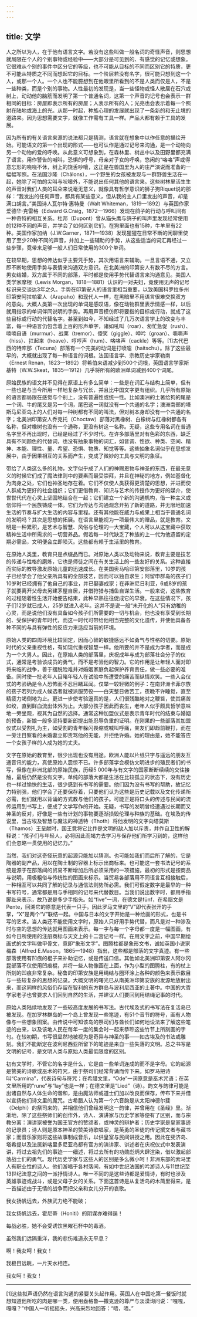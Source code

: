 ```yaml
---
---
---
```

title: 文学
---




人之所以为人，在于他有语言文字。若没有这些叫做一般名词的奇怪声音，则思想就局限在个人的个别事物或经验中——大部分是可见到的、有感觉的记忆或想象。它很难从个别的事件中区分它的等级，也不可能从目标的不同而区别它的特质，更不可能从特质之不同而想起它的目标。一个阶层若没有名字，很可能只想到这一个人，或那一个人。一个人也不能臆想到在他眼里所看到的不是人类而仅是人，不是一些种类，而是个别的事物。人性最初的发现是，当一些怪物或怪人散居在石穴或树上，动动他的脑筋而发明了第一个普通名词，这第一个声音的记号也会表示一群相同的目标：房屋即表示所有的房屋；人表示所有的人；光亮也会表示着每一个照射在陆地或海上的光。从那一时起，种族心理的发展就出现了一条新的和无止境的道路来。因为思想需要文字，就像工作需有工具一样。产品大都有赖于工具的发展。

因为所有的有关语言来源的说法都只是猜测，语言就在想象中以作任意的描绘开始。可能语文的第一个出现的形式——也可认作是通过记号来沟通，是一个动物向另一个动物的爱的呼唤。从此意义可想象到，在森林里、树丛中以及田野里都充满了语言。用作警告的喊叫，恐惧的呼号，母亲对子女的呼唤，悠闲的“咯咯”声或得意忘形的哓哓不休，树上的饶舌吵嚷，这正是在兽国里为人的庄严演说而准备的一幅幅写照。在法国沙隆（Châlons），一个野生的女孩被发现与一群野兽生活在一起，她除了可怕的尖叫与吠嗥外，不能说出任何其他的语言来。这些树林里活生生的声音对我们人类的耳朵来说毫无意义，就像具有哲学意识的狮子狗Riquet说的那样：“我发出的任何声音，都具有某些意义，但从我的主人口里发出的声音，却是满口胡言。”美国诗人瓦尔特·惠特曼（Walt Whiteman，1819—1892）与英国作家爱德华·克雷格（Edward G.Craig，1872—1966）发现在鸽子的行动与呼叫间有一种奇特的相互关系。杜邦（Dupont）曾从猫头鹰与鸽子的叫声里发现经常使用的12种不同的声音，并学会了如何区别它们。在狗里面也有15种，牛羊里有22种。美国作家加纳（J.W.Garner，1871—1938）发现猩猩在日常不断的闲聊里使用了至少20种不同的声音，并加上一些辅助的手势，从这些适当的词汇再经过一些步骤，竟带来足够一般人们日常使用的300个单词。

在较早期，思想的传达似乎主要凭手势，其次用语言来辅助。一旦言语不通，又立即不断地使用手势与表情来沟通双方意识。在北美洲的印第安人有数不尽的方言。男女结婚，双方属于不同的部落，平时都是使用手势代替语言来沟通意见。美国人类学家摩根（Lewis Morgan，1818—1881）认识的一对夫妇，竟使用无声的记号标识来交谈达3年之久。手势在印第安人的语言里相当重要，以致美国科罗拉多州印第安阿拉帕霍人（Arapaho）和现代人一样，在黑暗里不用语言很难交换双方的意向。大概人类第一次出现的单词是感叹语，像在动物群里表示情感一样，以后就用指示的单词伴同说明的手势。再用声音模仿即将要指的目标或行动，就成了这些目标或行动的代替名字。甚至到如今，不知经过了几万次语言学上的改变与丰富，每一种语言仍包含着上百的形声单字，诸如吼叫（roar）、匆忙急促（rush）、喃喃自语（murmur）、战栗（tremor）、傻笑（giggle）、呻吟（groan）、嘶嘶声（hiss）、扛起来（heave）、哼哼声（hum）、咯咯声（cackle）等等。[1]古代巴西的特库那（Tecuna）部落有一个完美的动词是打喷嚏（haitschu）。除了这些最早的，大概就出现了每一种语言的词根。法国语言学、宗教历史学家勒南（Ernest Renan，1823—1892）将希伯来语减少到500个词根，英国语言学家斯基特（W.W.Skeat，1835—1912）几乎将所有的欧洲单词减到400个词尾。

原始民族的语文并不见得在原语上有多么简单：一些是在词汇与结构上简单，但有一些也是与当今所用一样地复杂与冗长，并且比中国文字更有组织。几乎所有原始的语言都局限在感觉与个别上，没有普遍性或统一性。比如澳洲的土著给狗的尾是一个词、牛的尾又是另一个词，尾巴这一词就没有一个共通的名字；澳洲南部的塔斯马尼亚岛上的人们对每一种树都有不同的叫法，但对树本身却没有一个共通的名字；北美洲印第安人乔克托（Choctaw）部落对黑橡树、白橡树与红橡树都各有名称，但对橡树也没有一个通称，更没有树这一名称。无疑，这些专用名词在普通名字里不再出现时，已经是经过了不少时代。在许多部落里对有色彩的东西，缺乏具有不同颜色的代替词，也没有抽象事物的词汇，如音调、性欲、种类、空间、精神、本能、理性、量、希望、恐惧、物质、知觉等等。这些抽象名词似乎在思想发展中，由于因果相互的关系而产生，变成了微妙的工具与文明的象征。

带给了人类这么多的礼物，文字似乎成了人们的神赐恩物与神圣的东西，在最无意义的时候它们成了魔法律则中的要素而最受崇拜，并且在神秘的地方，例如基督化为肉身之处，它们也神圣地存在着。它们不仅使人类获得更清楚的思想，并进而使人群成为更好的社会组织；它们更借教育、知识与艺术的传授作为更好的媒介，使世世代代在心灵上坚固地结合在一起；它们建立一个新的沟通机构，借一种主义或信仰将一个民族铸成一体。它们为传达与沟通观念开拓了新的道路，并无限地加速生活的节奏与扩大生活的内容与里程。还有其他能在威力与成果上相当于普通名词的发明吗？其次是思想的拓展。在语言里能视为一项最伟大的赠品，就是教育。文明是一种累积，是艺术与智慧、风俗与伦理的一大宝藏，个人可以从这宝藏中获取精神生活中所需求的一切营养品。假若每一时代缺乏了种族的上一代为他遗留的定期必需品，文明便会立即陨灭。这些都有赖于生活里的教育。

在原始人类里，教育只是点缀品而已。对原始人类以及动物来说，教育主要是技艺的传递与性格的磨炼，它也是师徒之间在有关生活上的一些友好的关系。这种直接而实际的教导激发原始儿童的迅速成长。在美国奥马哈印第安部落里，10岁的孩子已经学会了他父亲所具有的全部技艺，因而可以独自求生；阿留申群岛的孩子们10岁时已经拥有了他自己的事业，并已娶妻成家；在非洲尼日利亚，6或8岁的孩子就要离开父母去另建茅屋自居，并借狩猎与捕鱼自谋生活。一般来说，这些教育的过程随着性生活开始便告结束，此种早熟往往促成它的早衰。在这些情况下，孩子们12岁就已成人，25岁就进入老年。这并不是说一般“未开化的人”只有幼稚的心灵，而是说他们没有具备如今孩子们所需要的一切与机会，他也没有享受到长期的、受保护的青年时代，而这一时代可带给他相当完整的文化遗传，并使他具备各种不同的与具有弹性的反应力来适应当前的环境。

原始人类的四周环境比较固定，因而心智的敏捷感远不如勇气与性格的切要。原始时代的父亲重视性格，有如现代重视智慧一样。他所要的并不是成为学者，而是成为一个大男人。因此，在原始人类的部落里，庆祝成年与成为部落社会分子的仪式，通常是考验该成员的勇气，而不是考验他的智力。它的作用是让年轻人面对即将来临的战争，善于摆脱险难并对婚姻家庭负起保护养育责任，做一些必要的准备。同时使一批老年人目睹年轻人在试验中所遭受的痛苦而纵情欢笑。一些入会仪式的考验确是令人恐怖而不忍目睹耳闻。仅举一较轻微的例子：在南非洲卡菲尔族的孩子若列为成人候选者就被派服劳役——白天整日做苦工，夜晚不许睡觉，直至精疲力竭倒地为止。更进一步使考验逼真的是，人们很残酷地对之鞭笞，使其痛苦如绞，直到鲜血流出体外为止。大部分孩子因此而丧生，老年人似乎颇具哲学意味地一旁坐观，视其为自然的选择。通常这种加盟仪式是表示青年时代的结束与婚姻的预备，新娘一般多坚持要新郎提出能忍辱负重的证明。在刚果的一些部落其加盟仪式以受割礼为主，如受割的青年躲闪畏缩或喊叫呼痛，亲友们即趋前鞭打，而在一旁注目察看的未婚妻立即责骂他的无能，并拒绝许婚。她的理由是，她不能答应一个女孩子样的人成为她的丈夫。

文字在原始的教育里，很少出现也没有用途。欧洲人能以片纸只字与遥远的朋友互通音讯的能力，真使原始人震惊不已。许多部落学会模仿文明进步的殖民者们的书写，但像在非洲北部的原始民族，历经5 000年与有文字的国家断断续续的交往接触，最后仍然是没有文字。单纯的部落大都是生活在比较孤立的状态下，没有历史也一样过愉快的生活，很少感到有书写的需要。他们因为没有书写的帮助，故记忆力特别强，他们学会了还要保存着，只要他们认为这些是历史记载以及文化传递所必需，他们就用以背诵的方式教与他们的孩子。可能正是将口头的传述与民间的流传运用到书写上，便成了文学写作的开始。无疑，书写的发明曾经遭遇过长期而又神圣的反对，好像是一些有计划的事物要逐渐损毁伦理与种族的基础。在埃及的传说里，当古埃及智慧与魔法的神透特（Thoth）将他发明的文字向塔莫斯（Thamos）王呈献时，国王竟将它比作是文明的敌人加以斥责，并作自卫性的解释说：“孩子们与年轻人，必将因此而竭力去学习与保存他们所学习到的，这样他们会忽略一贯使用的记忆力。”

当然，我们对这奇怪玩意的起源只能加以猜测。也可能如我们而后所了解的，它是陶器的副产品，用以在陶土制的容器上标示出商标来。也可能这一套书法记号的系统是源于在部落间的贸易不断增加后所必须采用的一项措施，最初的形式是按商品与说明，用极粗俗与传统性的图画来标示。当贸易各部落用不同语言互相接触后，一种相互可以共同了解的记录与通信法则势所必需。我们可假定数字是最早的一种书写符号，通常都是用与手相同的记号来代替数目。当我们说出数字时，都用手指脚趾来表示，故乃说是多少手指头。如“five”一词，在德文是fünf，在希腊文是Pente，回溯它的原意是代表一只手。因此罗马文里的“V”即代表张开的手掌，“X”是两个“V”联结一起。中国与日本的文字开始是一种绘画的形式，也是书写的艺术。当人类还不能使用文字时，原始人只好用手势代替，而凡是对一种涉及时与空的思想的传达就用图画来表示。每一字与每一个字母都一度是一幅图画，有如今日所使用的注册商标与天文上的十二宫记号一样。在用文字之前，中国早期绘画式的文字叫做甲骨文，意即“象形文字”。图腾柱都是象形文书，诚如英国小说家梅森（Alfred E.Mason，1865—1948）指出，这些都是部落的文字真迹。有一些部落使用有凹痕的棍子来补助记忆，或是传送口信。其他如北美洲印第安人阿尔冈昆部落不仅使用凹痕棍，并将一些人物像画在上面，作为小型的图腾柱，有的杖上所刻的凹痕非常复杂。秘鲁的印第安族是用绳结与圈环涂上各种的颜色来表示数目与一些较复杂的思想的记录。大概文明的曙光已从南美洲印第安族的发源地放射出来，而这同样的风俗仍存留在智利的东方群岛与波利尼西亚的土著中。中国的大哲学家老子也曾要求人们回到自然的生活，并建议人们要回到用结绳记事的时代。

原始人类陆续地发现了一些较高度发展的书写法。古代埃及式的书写法在复活岛已被发现。在加罗林群岛的一个岛上曾发现一些笔迹，有51个音节的符号，画有人物像与一些想象图案。由传说中可知该岛的祭司们与酋长们如何地设法来了解这些笔迹的由来，以及该地人民在每年一度的集会时一起来恭聆这些竹节上所刻画的字句。在较初期，书写很显然地被视为是奇异与神圣的事——如古埃及的书法或雕刻。我们不能断定在波利尼西亚所留下的笔迹是来自一些失落的文明。总之书写是文明的记号，是文明人类与原始人类最低限度的区别。

初有文学时，不管它的名字是什么，它是由一些单词连成的而不是字母。它的起源是赞美的诗歌或巫术的符咒，由于祭司们经常背诵而传下来。如罗马把诗叫“Carmina”，代表诗句与符咒；在希腊文里，“Ode”一词原意是巫术咒语；在英文里所用的“rune”与“lay”也是一样；在德文里是“Lied”（诗）。韵文与韵律可能是出诸自然与人体生命的谐和，是由魔法师或道士们加以改良而保存，传布下来并借以宣扬他们诗文里的魔咒。古希腊人认为第一个六音韵是从太阳神德尔斐（Delphi）的祭司来的，并相信他们曾经发明这一韵律，并曾用在《圣经》里。渐渐地，除了这些祭师们的创作外，诗人、演讲家与历史学家等便有了区别，而与宗教分离：演讲家被誉为国王官方的赞颂者，或神灵的辩护者；历史学家是皇家事迹的记录员；诗人则是原本神圣的赞美诗歌唱家，是英勇的圣徒的传记撰文者与藏书家；而音乐家则将这些故事制成音乐，以供皇室与民间讲授之用。因此在斐济岛、塔希提以及法属新喀里多尼亚岛都有官方的演讲家、讲述者在庆祝仪式中发表演讲，将过去祖先们的事迹一一细述，将过去所有的功勋彪炳大肆渲染，借以激起部落战士们的勇气。现代历史学家与这些人的区别是多么微小呵！非洲东部的索马里人有职业性的诗人。他们游唱于各村落间，有如中世纪法国的吟游诗人与11世纪至13世纪法意之间的一派抒情诗人。唯一不同的是这些诗都是爱情诗，有时也涉及英雄事迹或战斗，或是父母子女的关系。下面这首诗是从复活岛的木简里得来，是一首描述由于无情的战争而把父亲和女儿分开的哀歌。

我女扬帆远去，外族武力绝不能破；

我女扬帆远去，霍尼蒂（Honiti）的阴谋亦难得逞！

每战必胜，她不会受诱饮黑曜石杯中的毒酒。

虽然我们远隔重洋，我的悲伤难道永无平息？

啊！我女呵！我女！

我极目远眺，一片天水相连。

我女呵！我女！





* * *



[1]这些拟声语仍然在语言沟通的紧要关头起作用。英国人在中国吃第一餐饭时就想知道他所吃的肉是哪一类，便用盎格鲁—撒克逊的尊严与淡漠询问说：“嘎嘎，嘎嘎？”中国人一听摇摇头，兴高采烈地回答：“唔，唔。”